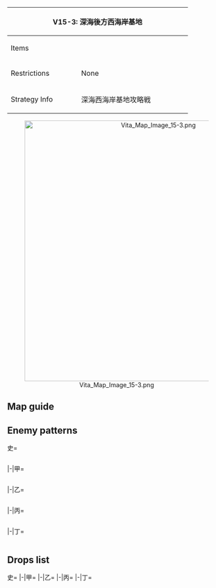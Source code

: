 {| class="article-table" style="width:100%;"
|-
! colspan="2" style="text-align:center;width:70%;" | V15-3: 深海後方西海岸基地
| rowspan="3" style="text-align:center;width:30%;" | [[File:Vita Map Banner 15-3.png|400px]]
|-
! Items
| {{Fuel}}
|-
! Restrictions
| None
|-
! Strategy Info
|深海西海岸基地攻略戦
|深海後方海域における艦隊決戦勝利における戦果を拡張する！<br>同方面の深海棲艦群を撃滅し、西海岸基地を開放せよ！
|}
<center>[[File:Vita Map Image 15-3.png|600px]]</center>
==Map guide==
{{Map/Branching
|id = V15-3
|0 -> C/empty = *'''Fast fleet''' and DD ≧ 2
|0 -> B = *Do not meet the requirements for C and meet any of the following ones:
**{{ShipLink|Akitsushima}} in the fleet and DD ≧ 2
**'''Fast fleet''' and CV(B) + FBB ≦ 4
|0 -> A = *Do not meet the requirements for C nor B
|C/empty -> F, D = *Choice node
|E/empty -> G, H = *Choice node
|I -> J, M = *Failing the LoS check '''FORCES''' J
*Passing the LoS check triggers random routing:
**40% chance for J
**60% chance for M
|K -> L/resource = *Fail the LoS check
|K -> M = *Pass the LoS check
}}

==Enemy patterns==
<tabber>史=
<div class="scrollable" style="width:800px;max-height:400px;overflow:auto;">
{{Map/Nodes|name=西海岸潜水艦哨戒線A
|A
|Normal/BaseXP
|{{Formation|Echelon}}
|220
|572
|571
|533
|533
|-
|A
|Normal/BaseXP
|{{Formation|Echelon}}
|210
|572
|571
|533
|532
|-
|A
|Normal/BaseXP
|{{Formation|Echelon}}
|200
|572
|533
|533
|532
|-
|A
|Normal/BaseXP
|{{Formation|Echelon}}
|190
|572
|533
|532
|532
|-
}}
{{Map/Nodes|name=西海岸潜水艦哨戒線B
|B
|Normal/BaseXP
|{{Formation|Echelon}}
|200
|572
|533
|533
|533
|-
|B
|Normal/BaseXP
|{{Formation|Echelon}}
|190
|572
|533
|532
|532
|-
|B
|Normal/BaseXP
|{{Formation|Echelon}}
|170
|572
|533
|531
|531
|-
}}
{{Map/Nodes|name=緊急展開護衛空母群
|D
|Aerial/BaseXP
|{{Formation|Diamond}}
|210
|560
|560
|560
|592
|576
|576
|-
|D
|Aerial/BaseXP
|{{Formation|Diamond}}
|200
|560
|560
|523
|592
|576
|576
|-
|D
|Aerial/BaseXP
|{{Formation|Diamond}}
|180
|560
|560
|523
|591
|576
|576
|-
}}
{{Map/Nodes|name=緊急編成巡洋艦戦隊
|F
|Normal/BaseXP
|{{Formation|Line Ahead}}
|220
|566
|555
|554
|592
|577
|577
|-
|F
|Normal/BaseXP
|{{Formation|Line Ahead}}
|200
|566
|555
|554
|592
|576
|576
|-
|F
|Normal/BaseXP
|{{Formation|Line Ahead}}
|180
|566
|555
|554
|591
|576
|576
|-
}}
{{Map/Nodes|name=臨時編成任務群 第I波
|G
|Aerial/BaseXP
|{{Formation|Diamond}}
|320
|618
|579
|579
|592
|577
|577
|-
|G
|Aerial/BaseXP
|{{Formation|Diamond}}
|280
|618
|579
|560
|592
|576
|576
|-
|G
|Aerial/BaseXP
|{{Formation|Diamond}}
|250
|617
|560
|560
|592
|576
|576
|-
|G
|Aerial/BaseXP
|{{Formation|Diamond}}
|230
|617
|560
|560
|591
|576
|576
|-
}}
{{Map/Nodes|name=緊急展開重水雷戦隊
|H
|Normal/BaseXP
|{{Formation|Line Ahead}}
|290
|602
|559
|559
|555
|597
|597
|-
|H
|Normal/BaseXP
|{{Formation|Double Line}}
|240
|601
|559
|559
|555
|577
|577
|-
|H
|Normal/BaseXP
|{{Formation|Line Ahead}}
|220
|601
|559
|559
|555
|576
|576
|-
}}
{{Map/Nodes|name=臨時編成任務群 第II波
|I
|Normal/BaseXP
|{{Formation|Diamond}}
|350
|618
|579
|579
|592
|577
|577
|-
|I
|Normal/BaseXP
|{{Formation|Diamond}}
|300
|618
|579
|560
|592
|576
|576
|-
|I
|Normal/BaseXP
|{{Formation|Diamond}}
|270
|617
|560
|560
|592
|576
|576
|-
|I
|Normal/BaseXP
|{{Formation|Diamond}}
|250
|617
|560
|560
|591
|576
|576
|-
}}
{{Map/Nodes|name=深海後方西海岸基地
|J
|Normal/BaseXP
|{{Formation|Diamond}}
|400
|605
|558
|558
|558
|578
|578
|-
|J
|Normal/BaseXP
|{{Formation|Diamond}}
|380
|605
|558
|558
|558
|577
|577
|-
|J
|Normal/BaseXP
|{{Formation|Diamond}}
|360
|605
|558
|558
|558
|576
|576
|-
}}
{{Map/Nodes|name=緊急展開水上打撃部隊
|K
|Normal/BaseXP
|{{Formation|Line Ahead}}
|350
|557
|529
|529
|560
|577
|577
|-
|K
|Normal/BaseXP
|{{Formation|Line Ahead}}
|330
|557
|529
|529
|560
|576
|576
|-
|K
|Normal/BaseXP
|{{Formation|Line Ahead}}
|310
|557
|529
|529
|523
|576
|576
|-
}}
{{Map/Nodes|name=西海岸深海後方拠点
|M
|Boss/BaseXP
|{{Formation|Diamond}}
|500
|613
|549
|550
|551
|556
|558
|-
|M
|Boss/BaseXP
|{{Formation|Diamond}}
|480
|613
|549
|550
|551
|556
|558
|-
|M
|Boss/BaseXP
|{{Formation|Diamond}}
|460
|613
|549
|550
|576
|576
|558
|-
}}
</div> <!-- overflow -->
|-|甲=
<div class="scrollable" style="width:800px;max-height:400px;overflow:auto;">
{{Map/Nodes|name=西海岸潜水艦哨戒線A
|A
|Normal/BaseXP
|{{Formation|Echelon}}
|200
|572
|533
|533
|532
|-
|A
|Normal/BaseXP
|{{Formation|Echelon}}
|190
|572
|533
|532
|532
|-
|A
|Normal/BaseXP
|{{Formation|Echelon}}
|170
|572
|533
|532
|530
|-
|A
|Normal/BaseXP
|{{Formation|Echelon}}
|160
|572
|533
|530
|530
|-
}}
{{Map/Nodes|name=西海岸潜水艦哨戒線B
|B
|Normal/BaseXP
|{{Formation|Echelon}}
|170
|572
|533
|531
|531
|-
|B
|Normal/BaseXP
|{{Formation|Echelon}}
|160
|572
|533
|530
|530
|-
|B
|Normal/BaseXP
|{{Formation|Echelon}}
|150
|572
|532
|530
|530
|-
|B
|Normal/BaseXP
|{{Formation|Echelon}}
|140
|572
|530
|530
|530
|-
}}
{{Map/Nodes|name=緊急展開護衛空母群
|D
|Aerial/BaseXP
|{{Formation|Diamond}}
|200
|560
|560
|523
|592
|576
|576
|-
|D
|Aerial/BaseXP
|{{Formation|Diamond}}
|180
|560
|560
|523
|591
|576
|576
|-
|D
|Aerial/BaseXP
|{{Formation|Diamond}}
|160
|560
|523
|523
|591
|576
|576
|-
}}
{{Map/Nodes|name=緊急編成巡洋艦戦隊
|F
|Normal/BaseXP
|{{Formation|Line Ahead}}
|180
|566
|555
|554
|591
|576
|576
|-
|F
|Normal/BaseXP
|{{Formation|Line Ahead}}
|160
|527
|555
|554
|591
|576
|576
|-
|F
|Normal/BaseXP
|{{Formation|Double Line}}
|160
|527
|555
|554
|591
|576
|576
|-
|F
|Normal/BaseXP
|{{Formation|Line Ahead}}
|140
|527
|555
|518
|591
|576
|576
|-
}}
{{Map/Nodes|name=臨時編成任務群 第I波
|G
|Aerial/BaseXP
|{{Formation|Diamond}}
|280
|618
|579
|560
|592
|576
|576
|-
|G
|Aerial/BaseXP
|{{Formation|Diamond}}
|250
|617
|560
|560
|592
|576
|576
|-
|G
|Aerial/BaseXP
|{{Formation|Diamond}}
|230
|617
|560
|560
|591
|576
|576
|-
|G
|Aerial/BaseXP
|{{Formation|Diamond}}
|220
|616
|560
|560
|591
|576
|576
|-
}}
{{Map/Nodes|name=緊急展開重水雷戦隊
|H
|Normal/BaseXP
|{{Formation|Double Line}}
|240
|601
|559
|559
|555
|577
|577
|-
|H
|Normal/BaseXP
|{{Formation|Line Ahead}}
|220
|601
|559
|559
|555
|576
|576
|-
|H
|Normal/BaseXP
|{{Formation|Double Line}}
|190
|555
|554
|559
|559
|576
|576
|-
|H
|Normal/BaseXP
|{{Formation|Line Ahead}}
|160
|555
|554
|521
|521
|576
|576
|-
}}
{{Map/Nodes|name=臨時編成任務群 第II波
|I
|Normal/BaseXP
|{{Formation|Diamond}}
|300
|618
|579
|560
|592
|576
|576
|-
|I
|Normal/BaseXP
|{{Formation|Diamond}}
|270
|617
|560
|560
|592
|576
|576
|-
|I
|Normal/BaseXP
|{{Formation|Diamond}}
|250
|617
|560
|560
|591
|576
|576
|-
|I
|Normal/BaseXP
|{{Formation|Diamond}}
|240
|616
|560
|560
|591
|576
|576
|-
}}
{{Map/Nodes|name=深海後方西海岸基地
|J
|Normal/BaseXP
|{{Formation|Diamond}}
|380
|605
|558
|558
|558
|577
|577
|-
|J
|Normal/BaseXP
|{{Formation|Diamond}}
|360
|605
|558
|558
|558
|576
|576
|-
|J
|Normal/BaseXP
|{{Formation|Diamond}}
|340
|605
|558
|558
|558
|502
|502
|-
|J
|Normal/BaseXP
|{{Formation|Diamond}}
|320
|605
|526
|526
|526
|502
|502
|-
}}
{{Map/Nodes|name=緊急展開水上打撃部隊
|K
|Normal/BaseXP
|{{Formation|Line Ahead}}
|330
|557
|529
|529
|560
|576
|576
|-
|K
|Normal/BaseXP
|{{Formation|Line Ahead}}
|310
|557
|529
|529
|523
|576
|576
|-
|K
|Normal/BaseXP
|{{Formation|Line Ahead}}
|260
|529
|529
|529
|523
|576
|576
|-
|K
|Normal/BaseXP
|{{Formation|Line Ahead}}
|240
|529
|529
|524
|523
|576
|576
|-
}}
{{Map/Nodes|name=西海岸深海後方拠点
|M
|Boss/BaseXP
|{{Formation|Diamond}}
|480
|613
|549
|550
|551
|556
|558
|-
|M
|Boss/BaseXP
|{{Formation|Diamond}}
|460
|613
|549
|550
|576
|576
|558
|-
|M
|Boss/BaseXP
|{{Formation|Diamond}}
|440
|613
|549
|550
|576
|576
|526
|-
|M
|Boss/BaseXP
|{{Formation|Diamond}}
|420
|613
|549
|550
|502
|502
|526
|-
}}
</div> <!-- overflow -->
|-|乙=
<div class="scrollable" style="width:800px;max-height:400px;overflow:auto;">
{{Map/Nodes|name=西海岸潜水艦哨戒線A
|A
|Normal/BaseXP
|{{Formation|Echelon}}
|170
|572
|533
|532
|530
|-
|A
|Normal/BaseXP
|{{Formation|Echelon}}
|160
|572
|533
|530
|530
|-
|A
|Normal/BaseXP
|{{Formation|Echelon}}
|150
|572
|533
|530
|-
|A
|Normal/BaseXP
|{{Formation|Echelon}}
|140
|572
|531
|530
|-
}}
{{Map/Nodes|name=西海岸潜水艦哨戒線B
|B
|Normal/BaseXP
|{{Formation|Echelon}}
|150
|572
|532
|530
|530
|-
|B
|Normal/BaseXP
|{{Formation|Echelon}}
|140
|572
|530
|530
|530
|-
|B
|Normal/BaseXP
|{{Formation|Echelon}}
|130
|572
|530
|530
|-
|B
|Normal/BaseXP
|{{Formation|Echelon}}
|120
|571
|530
|530
|-
|B
|Normal/BaseXP
|{{Formation|Echelon}}
|100
|570
|530
|530
|-
}}
{{Map/Nodes|name=緊急展開護衛空母群
|D
|Aerial/BaseXP
|{{Formation|Diamond}}
|160
|560
|523
|523
|591
|576
|576
|-
|D
|Aerial/BaseXP
|{{Formation|Diamond}}
|140
|560
|523
|523
|591
|502
|502
|-
|D
|Aerial/BaseXP
|{{Formation|Diamond}}
|130
|560
|523
|523
|518
|502
|502
|-
|D
|Aerial/BaseXP
|{{Formation|Diamond}}
|120
|523
|523
|523
|518
|502
|502
|-
}}
{{Map/Nodes|name=緊急編成巡洋艦戦隊
|F
|Normal/BaseXP
|{{Formation|Double Line}}
|160
|527
|555
|554
|591
|576
|576
|-
|F
|Normal/BaseXP
|{{Formation|Line Ahead}}
|140
|527
|555
|518
|591
|576
|576
|-
|F
|Normal/BaseXP
|{{Formation|Double Line}}
|140
|527
|555
|518
|591
|576
|576
|-
|F
|Normal/BaseXP
|{{Formation|Double Line}}
|90
|527
|519
|518
|576
|502
|502
|-
}}
{{Map/Nodes|name=臨時編成任務群 第I波
|G
|Aerial/BaseXP
|{{Formation|Diamond}}
|220
|616
|560
|560
|591
|576
|576
|-
|G
|Aerial/BaseXP
|{{Formation|Diamond}}
|200
|616
|523
|523
|591
|576
|576
|-
|G
|Aerial/BaseXP
|{{Formation|Diamond}}
|180
|528
|523
|523
|591
|576
|576
|-
|G
|Aerial/BaseXP
|{{Formation|Diamond}}
|160
|523
|523
|523
|591
|502
|502
|-
}}
{{Map/Nodes|name=緊急展開重水雷戦隊
|H
|Normal/BaseXP
|{{Formation|Line Ahead}}
|160
|555
|554
|521
|521
|576
|576
|-
|H
|Normal/BaseXP
|{{Formation|Double Line}}
|140
|555
|518
|521
|521
|576
|576
|-
|H
|Normal/BaseXP
|{{Formation|Line Ahead}}
|120
|519
|518
|521
|521
|576
|576
|-
|H
|Normal/BaseXP
|{{Formation|Double Line}}
|100
|519
|521
|521
|576
|502
|502
|-
}}
{{Map/Nodes|name=臨時編成任務群 第II波
|I
|Normal/BaseXP
|{{Formation|Diamond}}
|240
|616
|560
|560
|591
|576
|576
|-
|I
|Normal/BaseXP
|{{Formation|Diamond}}
|220
|616
|523
|523
|591
|576
|576
|-
|I
|Normal/BaseXP
|{{Formation|Diamond}}
|200
|528
|523
|523
|591
|576
|576
|-
|I
|Normal/BaseXP
|{{Formation|Diamond}}
|170
|523
|523
|523
|591
|502
|502
|-
}}
{{Map/Nodes|name=深海後方西海岸基地
|J
|Normal/BaseXP
|{{Formation|Diamond}}
|340
|605
|558
|558
|558
|502
|502
|-
|J
|Normal/BaseXP
|{{Formation|Diamond}}
|320
|605
|526
|526
|526
|502
|502
|-
|J
|Normal/BaseXP
|{{Formation|Diamond}}
|300
|605
|513
|513
|513
|-
|J
|Normal/BaseXP
|{{Formation|Diamond}}
|270
|573
|513
|513
|513
|-
}}
{{Map/Nodes|name=緊急展開水上打撃部隊
|K
|Normal/BaseXP
|{{Formation|Line Ahead}}
|240
|529
|529
|524
|523
|576
|576
|-
|K
|Normal/BaseXP
|{{Formation|Line Ahead}}
|220
|529
|524
|524
|523
|576
|576
|-
|K
|Normal/BaseXP
|{{Formation|Line Ahead}}
|200
|529
|524
|524
|510
|576
|576
|-
|K
|Normal/BaseXP
|{{Formation|Line Ahead}}
|160
|524
|524
|524
|510
|576
|576
|-
}}
{{Map/Nodes|name=西海岸深海後方拠点
|M
|Boss/BaseXP
|{{Formation|Diamond}}
|440
|613
|549
|550
|576
|576
|526
|-
|M
|Boss/BaseXP
|{{Formation|Diamond}}
|420
|613
|549
|550
|502
|502
|526
|-
|M
|Boss/BaseXP
|{{Formation|Diamond}}
|400
|613
|550
|502
|502
|526
|-
|M
|Boss/BaseXP
|{{Formation|Diamond}}
|360
|613
|502
|502
|526
|-
}}
</div> <!-- overflow -->
|-|丙=
<div class="scrollable" style="width:800px;max-height:400px;overflow:auto;">
{{Map/Nodes|name=西海岸潜水艦哨戒線A
|A
|Normal/BaseXP
|{{Formation|Echelon}}
|150
|572
|533
|530
|-
|A
|Normal/BaseXP
|{{Formation|Echelon}}
|140
|572
|531
|530
|-
|A
|Normal/BaseXP
|{{Formation|Echelon}}
|120
|571
|531
|530
|-
}}
{{Map/Nodes|name=西海岸潜水艦哨戒線B
|B
|Normal/BaseXP
|{{Formation|Echelon}}
|130
|572
|530
|530
|-
|B
|Normal/BaseXP
|{{Formation|Echelon}}
|120
|571
|530
|530
|-
|B
|Normal/BaseXP
|{{Formation|Echelon}}
|100
|570
|530
|530
|-
}}
{{Map/Nodes|name=緊急展開護衛空母群
|D
|Aerial/BaseXP
|{{Formation|Diamond}}
|140
|560
|523
|523
|591
|502
|502
|-
|D
|Aerial/BaseXP
|{{Formation|Diamond}}
|130
|560
|523
|523
|518
|502
|502
|-
|D
|Aerial/BaseXP
|{{Formation|Diamond}}
|120
|523
|523
|523
|518
|502
|502
|-
|D
|Aerial/BaseXP
|{{Formation|Diamond}}
|110
|523
|523
|510
|518
|502
|502
|-
}}
{{Map/Nodes|name=緊急編成巡洋艦戦隊
|F
|Normal/BaseXP
|{{Formation|Double Line}}
|140
|527
|555
|518
|591
|576
|576
|-
|F
|Normal/BaseXP
|{{Formation|Double Line}}
|90
|527
|519
|518
|576
|502
|502
|-
|F
|Normal/BaseXP
|{{Formation|Double Line}}
|70
|522
|518
|576
|502
|502
|-
}}
{{Map/Nodes|name=臨時編成任務群 第I波
|G
|Aerial/BaseXP
|{{Formation|Diamond}}
|180
|528
|523
|523
|591
|576
|576
|-
|G
|Aerial/BaseXP
|{{Formation|Diamond}}
|160
|523
|523
|523
|591
|502
|502
|-
|G
|Aerial/BaseXP
|{{Formation|Diamond}}
|140
|523
|523
|591
|502
|502
|-
}}
{{Map/Nodes|name=緊急展開重水雷戦隊
|H
|Normal/BaseXP
|{{Formation|Line Ahead}}
|120
|519
|518
|521
|521
|576
|576
|-
|H
|Normal/BaseXP
|{{Formation|Double Line}}
|100
|519
|521
|521
|576
|502
|502
|-
|H
|Normal/BaseXP
|{{Formation|Double Line}}
|80
|518
|521
|521
|502
|502
|-
}}
{{Map/Nodes|name=臨時編成任務群 第II波
|I
|Normal/BaseXP
|{{Formation|Diamond}}
|200
|528
|523
|523
|591
|576
|576
|-
|I
|Normal/BaseXP
|{{Formation|Diamond}}
|170
|523
|523
|523
|591
|502
|502
|-
|I
|Normal/BaseXP
|{{Formation|Diamond}}
|150
|523
|523
|591
|502
|502
|-
}}
{{Map/Nodes|name=深海後方西海岸基地
|J
|Normal/BaseXP
|{{Formation|Diamond}}
|300
|605
|513
|513
|513
|-
|J
|Normal/BaseXP
|{{Formation|Diamond}}
|270
|573
|513
|513
|513
|-
|J
|Normal/BaseXP
|{{Formation|Diamond}}
|250
|573
|513
|513
|-
|J
|Normal/BaseXP
|{{Formation|Diamond}}
|200
|558
|513
|513
|-
}}
{{Map/Nodes|name=緊急展開水上打撃部隊
|K
|Normal/BaseXP
|{{Formation|Line Ahead}}
|220
|529
|524
|524
|523
|576
|576
|-
|K
|Normal/BaseXP
|{{Formation|Line Ahead}}
|200
|529
|524
|524
|510
|576
|576
|-
|K
|Normal/BaseXP
|{{Formation|Line Ahead}}
|160
|524
|524
|524
|510
|576
|576
|-
|K
|Normal/BaseXP
|{{Formation|Line Ahead}}
|140
|524
|524
|524
|505
|502
|502
|-
}}
{{Map/Nodes|name=西海岸深海後方拠点
|M
|Boss/BaseXP
|{{Formation|Diamond}}
|400
|613
|550
|502
|502
|526
|-
|M
|Boss/BaseXP
|{{Formation|Diamond}}
|360
|613
|502
|502
|526
|-
|M
|Boss/BaseXP
|{{Formation|Diamond}}
|330
|613
|502
|502
|-
}}
</div> <!-- overflow -->
|-|丁=
<div class="scrollable" style="width:800px;max-height:400px;overflow:auto;">
{{Map/Nodes|name=西海岸潜水艦哨戒線A
|A
|Normal/BaseXP
|{{Formation|Echelon}}
|140
|572
|531
|530
|-
|A
|Normal/BaseXP
|{{Formation|Echelon}}
|120
|571
|531
|530
|-
}}
{{Map/Nodes|name=西海岸潜水艦哨戒線B
|B
|Normal/BaseXP
|{{Formation|Echelon}}
|120
|571
|530
|530
|-
|B
|Normal/BaseXP
|{{Formation|Echelon}}
|100
|570
|530
|530
|-
}}
{{Map/Nodes|name=緊急展開護衛空母群
|D
|Aerial/BaseXP
|{{Formation|Diamond}}
|120
|523
|523
|523
|518
|502
|502
|-
|D
|Aerial/BaseXP
|{{Formation|Diamond}}
|110
|523
|523
|510
|518
|502
|502
|-
|D
|Aerial/BaseXP
|{{Formation|Diamond}}
|100
|523
|510
|510
|518
|502
|502
|-
}}
{{Map/Nodes|name=緊急編成巡洋艦戦隊
|F
|Normal/BaseXP
|{{Formation|Double Line}}
|90
|527
|519
|518
|576
|502
|502
|-
|F
|Normal/BaseXP
|{{Formation|Double Line}}
|70
|522
|518
|576
|502
|502
|-
}}
{{Map/Nodes|name=臨時編成任務群 第I波
|G
|Aerial/BaseXP
|{{Formation|Diamond}}
|160
|523
|523
|523
|591
|502
|502
|-
|G
|Aerial/BaseXP
|{{Formation|Diamond}}
|140
|523
|523
|591
|502
|502
|-
}}
{{Map/Nodes|name=緊急展開重水雷戦隊
|H
|Normal/BaseXP
|{{Formation|Double Line}}
|100
|519
|521
|521
|576
|502
|502
|-
|H
|Normal/BaseXP
|{{Formation|Double Line}}
|80
|518
|521
|521
|502
|502
|-
}}
{{Map/Nodes|name=臨時編成任務群 第II波
|I
|Normal/BaseXP
|{{Formation|Diamond}}
|170
|523
|523
|523
|591
|502
|502
|-
|I
|Normal/BaseXP
|{{Formation|Diamond}}
|150
|523
|523
|591
|502
|502
|-
}}
{{Map/Nodes|name=深海後方西海岸基地
|J
|Normal/BaseXP
|{{Formation|Diamond}}
|300
|605
|513
|513
|513
|-
|J
|Normal/BaseXP
|{{Formation|Diamond}}
|270
|573
|513
|513
|513
|-
|J
|Normal/BaseXP
|{{Formation|Diamond}}
|250
|573
|513
|513
|-
|J
|Normal/BaseXP
|{{Formation|Diamond}}
|200
|558
|513
|513
|-
}}
{{Map/Nodes|name=緊急展開水上打撃部隊
|K
|Normal/BaseXP
|{{Formation|Line Ahead}}
|160
|524
|524
|524
|510
|576
|576
|-
|K
|Normal/BaseXP
|{{Formation|Line Ahead}}
|140
|524
|524
|524
|505
|502
|502
|-
}}
{{Map/Nodes|name=西海岸深海後方拠点
|M
|Boss/BaseXP
|{{Formation|Diamond}}
|360
|613
|502
|502
|526
|-
|M
|Boss/BaseXP
|{{Formation|Diamond}}
|330
|613
|502
|502
|-
|M
|Boss/BaseXP
|{{Formation|Diamond}}
|300
|613
|-
}}
</div> <!-- overflow -->
</tabber>

==Drops list==
<tabber>史=
{{Map/Drops
|regular = true
|no_legend = true
|filter_button = true
|nodes =  D, F, G, H, I, J, K, M
|boss = M
|{{ShipFrom|176}} : I, J, K,
|{{ShipFrom|460}} : I, J, K, M
|{{ShipFrom|453}} : I, J, K, M
|{{ShipFrom|161}} : I, J, K, M
|{{ShipFrom|163}} : I, J, K, M
|{{ShipFrom|182}} : I, J, K, M
|{{ShipFrom|458}} : I, J, K, M
|{{ShipFrom|459}} : I, J, K, M
|{{ShipFrom|154}} : I, J, K, M
|{{ShipFrom|183}} : I, J, K, M
|{{ShipFrom|81}} : H, I, J, K, M
|{{ShipFrom|132}} : H, I, J, K, M
|{{ShipFrom|133}} : H, I, J, K, M
|{{ShipFrom|134}} : H, I, J, K, M
|{{ShipFrom|135}} : G, H, I, J, K, M
|{{ShipFrom|77}} : G, H, I, J, K, M
|{{ShipFrom|87}} : G, H, I, J, K, M
|{{ShipFrom|124}} : G, H, I, J, K,
|{{ShipFrom|125}} : G, H, I, J, K,
|{{ShipFrom|99}} : D, G, H, I, J, K, M
|{{ShipFrom|100}} : D, F, G, H, I, J, K, M
|{{ShipFrom|101}} : D, F, G, H, I, J, K, M
|{{ShipFrom|21}} : D, F, G, H, I, J, K, M
|{{ShipFrom|22}} : D, F, G, H, I, J, K, M
|{{ShipFrom|23}} : D, F, G, H, I, J, K, M
|{{ShipFrom|53}} : D, F, G, H, I, J, K, M
|{{ShipFrom|54}} : D, F, G, H, I, J, K, M
|{{ShipFrom|55}} : D, F, G, H, I, J, K, M
|{{ShipFrom|56}} : D, F, G, H, I, J, K, M
|{{ShipFrom|42}} : D, F, G, H, I, J, K,
|{{ShipFrom|43}} : D, F, G, H, I, J, K,
|{{ShipFrom|44}} : D, F, G, H, I, J, K,
|{{ShipFrom|45}} : D, F, G, H, I, J, K,
|{{ShipFrom|46}} : D, F, G, H, I, J, K,
|{{ShipFrom|47}} : D, F, G, H, I, J, K,
|{{ShipFrom|432}} : M
|{{ShipFrom|425}} : M
|{{ShipFrom|424}} : M
|{{ShipFrom|409}} : M
|{{ShipFrom|410}} : M
|{{ShipFrom|26}} : M
|{{ShipFrom|27}} : M
|{{ShipFrom|9}} : M
|{{ShipFrom|10}} : M
|{{ShipFrom|32}} : M
|{{ShipFrom|11}} : M
|{{ShipFrom|12}} : M
|{{ShipFrom|33}} : M
|{{ShipFrom|38}} : M
|{{ShipFrom|39}} : M
|{{ShipFrom|40}} : M
|{{ShipFrom|41}} : M
|{{ShipFrom|51}} : M
|{{ShipFrom|52}} : M
}}
|-|甲=
{{Map/Drops
|regular = true
|no_legend = true
|filter_button = true
|nodes =  D, F, G, H, I, J, K, M
|boss = M
|{{ShipFrom|176}} : I, J, K,
|{{ShipFrom|460}} : I, J, K, M
|{{ShipFrom|453}} : I, J, K, M
|{{ShipFrom|161}} : I, J, K, M
|{{ShipFrom|163}} : I, J, K, M
|{{ShipFrom|182}} : I, J, K, M
|{{ShipFrom|458}} : I, J, K, M
|{{ShipFrom|459}} : I, J, K, M
|{{ShipFrom|154}} : I, J, K, M
|{{ShipFrom|183}} : H, I, J, K, M
|{{ShipFrom|81}} : H, I, J, K, M
|{{ShipFrom|132}} : H, I, J, K, M
|{{ShipFrom|133}} : H, I, J, K, M
|{{ShipFrom|134}} : H, I, J, K, M
|{{ShipFrom|135}} : F, G, H, I, J, K, M
|{{ShipFrom|77}} : F, G, H, I, J, K, M
|{{ShipFrom|87}} : F, G, H, I, J, K, M
|{{ShipFrom|124}} : F, G, H, I, J, K,
|{{ShipFrom|125}} : F, G, H, I, J, K,
|{{ShipFrom|99}} : D, F, G, H, I, J, K, M
|{{ShipFrom|100}} : D, F, G, H, I, J, K, M
|{{ShipFrom|101}} : D, F, G, H, I, J, K, M
|{{ShipFrom|21}} : D, F, G, H, I, J, K, M
|{{ShipFrom|22}} : D, F, G, H, I, J, K, M
|{{ShipFrom|23}} : D, F, G, H, I, J, K, M
|{{ShipFrom|53}} : D, F, G, H, I, J, K, M
|{{ShipFrom|54}} : D, F, G, H, I, J, K, M
|{{ShipFrom|55}} : D, F, G, H, I, J, K, M
|{{ShipFrom|56}} : D, F, G, H, I, J, K, M
|{{ShipFrom|42}} : D, F, G, H, I, J, K,
|{{ShipFrom|43}} : D, F, G, H, I, J, K,
|{{ShipFrom|44}} : D, F, G, H, I, J, K,
|{{ShipFrom|45}} : D, F, G, H, I, J, K,
|{{ShipFrom|46}} : D, F, G, H, I, J, K,
|{{ShipFrom|47}} : D, F, G, H, I, J, K,
|{{ShipFrom|432}} : M
|{{ShipFrom|425}} : M
|{{ShipFrom|424}} : M
|{{ShipFrom|409}} : M
|{{ShipFrom|410}} : M
|{{ShipFrom|26}} : M
|{{ShipFrom|27}} : M
|{{ShipFrom|9}} : M
|{{ShipFrom|10}} : M
|{{ShipFrom|32}} : M
|{{ShipFrom|11}} : M
|{{ShipFrom|12}} : M
|{{ShipFrom|33}} : M
|{{ShipFrom|38}} : M
|{{ShipFrom|39}} : M
|{{ShipFrom|40}} : M
|{{ShipFrom|41}} : M
|{{ShipFrom|51}} : M
|{{ShipFrom|52}} : M
}}
|-|乙=
{{Map/Drops
|regular = true
|no_legend = true
|filter_button = true
|nodes =  D, F, G, H, I, J, K, M
|boss = M
|{{ShipFrom|176}} : J,
|{{ShipFrom|460}} : I, J, M
|{{ShipFrom|453}} : I, J, K, M
|{{ShipFrom|161}} : I, J, K, M
|{{ShipFrom|163}} : I, J, K, M
|{{ShipFrom|182}} : I, J, K, M
|{{ShipFrom|458}} : I, J, K, M
|{{ShipFrom|459}} : I, J, K, M
|{{ShipFrom|154}} : H, I, J, K, M
|{{ShipFrom|183}} : H, I, J, K, M
|{{ShipFrom|81}} : H, I, J, K, M
|{{ShipFrom|132}} : H, I, J, K, M
|{{ShipFrom|133}} : F, H, I, J, K, M
|{{ShipFrom|134}} : F, G, H, I, J, K, M
|{{ShipFrom|135}} : F, G, H, I, J, K, M
|{{ShipFrom|77}} : F, G, H, I, J, K, M
|{{ShipFrom|87}} : F, G, H, I, J, K, M
|{{ShipFrom|124}} : D, F, G, H, I, J, K,
|{{ShipFrom|125}} : D, F, G, H, I, J, K,
|{{ShipFrom|99}} : D, F, G, H, I, J, K, M
|{{ShipFrom|100}} : D, F, G, H, I, J, K, M
|{{ShipFrom|101}} : D, F, G, H, I, J, K, M
|{{ShipFrom|21}} : D, F, G, H, I, J, K, M
|{{ShipFrom|22}} : D, F, G, H, I, J, K, M
|{{ShipFrom|23}} : D, F, G, H, I, J, K, M
|{{ShipFrom|53}} : D, F, G, H, I, J, K, M
|{{ShipFrom|54}} : D, F, G, H, I, J, K, M
|{{ShipFrom|55}} : D, F, G, H, I, J, K, M
|{{ShipFrom|56}} : D, F, G, H, I, J, K, M
|{{ShipFrom|42}} : D, F, G, H, I, J, K,
|{{ShipFrom|43}} : D, F, G, H, I, J, K,
|{{ShipFrom|44}} : D, F, G, H, I, J, K,
|{{ShipFrom|45}} : D, F, G, H, I, J, K,
|{{ShipFrom|46}} : D, F, G, H, I, J, K,
|{{ShipFrom|47}} : D, F, G, H, I, J, K,
|{{ShipFrom|425}} : M
|{{ShipFrom|424}} : M
|{{ShipFrom|409}} : M
|{{ShipFrom|410}} : M
|{{ShipFrom|26}} : M
|{{ShipFrom|27}} : M
|{{ShipFrom|9}} : M
|{{ShipFrom|10}} : M
|{{ShipFrom|32}} : M
|{{ShipFrom|11}} : M
|{{ShipFrom|12}} : M
|{{ShipFrom|33}} : M
|{{ShipFrom|38}} : M
|{{ShipFrom|39}} : M
|{{ShipFrom|40}} : M
|{{ShipFrom|41}} : M
|{{ShipFrom|51}} : M
|{{ShipFrom|52}} : M
}}
|-|丙=
{{Map/Drops
|regular = true
|no_legend = true
|filter_button = true
|nodes =  D, F, G, H, I, J, K, M
|boss = M
|{{ShipFrom|460}} : J, M
|{{ShipFrom|453}} : I, J, M
|{{ShipFrom|161}} : I, J, K, M
|{{ShipFrom|163}} : I, J, K, M
|{{ShipFrom|182}} : I, J, K, M
|{{ShipFrom|458}} : I, J, K, M
|{{ShipFrom|459}} : I, J, K, M
|{{ShipFrom|154}} : H, I, J, K, M
|{{ShipFrom|183}} : H, I, J, K, M
|{{ShipFrom|81}} : H, I, J, K, M
|{{ShipFrom|132}} : H, I, J, K, M
|{{ShipFrom|133}} : F, H, I, J, K, M
|{{ShipFrom|134}} : F, G, H, I, J, K, M
|{{ShipFrom|135}} : F, G, H, I, J, K, M
|{{ShipFrom|77}} : F, G, H, I, J, K, M
|{{ShipFrom|87}} : D, F, G, H, I, J, K, M
|{{ShipFrom|124}} : D, F, G, H, I, J, K,
|{{ShipFrom|125}} : D, F, G, H, I, J, K,
|{{ShipFrom|99}} : D, F, G, H, I, J, K, M
|{{ShipFrom|100}} : D, F, G, H, I, J, K, M
|{{ShipFrom|101}} : D, F, G, H, I, J, K, M
|{{ShipFrom|21}} : D, F, G, H, I, J, K, M
|{{ShipFrom|22}} : D, F, G, H, I, J, K, M
|{{ShipFrom|23}} : D, F, G, H, I, J, K, M
|{{ShipFrom|53}} : D, F, G, H, I, J, K, M
|{{ShipFrom|54}} : D, F, G, H, I, J, K, M
|{{ShipFrom|55}} : D, F, G, H, I, J, K, M
|{{ShipFrom|56}} : D, F, G, H, I, J, K, M
|{{ShipFrom|42}} : D, F, G, H, I, J, K,
|{{ShipFrom|43}} : D, F, G, H, I, J, K,
|{{ShipFrom|44}} : D, F, G, H, I, J, K,
|{{ShipFrom|45}} : D, F, G, H, I, J, K,
|{{ShipFrom|46}} : D, F, G, H, I, J, K,
|{{ShipFrom|47}} : D, F, G, H, I, J, K,
|{{ShipFrom|424}} : M
|{{ShipFrom|409}} : M
|{{ShipFrom|410}} : M
|{{ShipFrom|26}} : M
|{{ShipFrom|27}} : M
|{{ShipFrom|9}} : M
|{{ShipFrom|10}} : M
|{{ShipFrom|32}} : M
|{{ShipFrom|11}} : M
|{{ShipFrom|12}} : M
|{{ShipFrom|33}} : M
|{{ShipFrom|38}} : M
|{{ShipFrom|39}} : M
|{{ShipFrom|40}} : M
|{{ShipFrom|41}} : M
|{{ShipFrom|51}} : M
|{{ShipFrom|52}} : M
}}
|-|丁=
{{Map/Drops
|regular = true
|no_legend = true
|filter_button = true
|nodes =  D, F, G, H, I, J, K, M
|boss = M
|{{ShipFrom|460}} : J, M
|{{ShipFrom|453}} : J, M
|{{ShipFrom|161}} : I, J, M
|{{ShipFrom|163}} : I, J, K, M
|{{ShipFrom|182}} : I, J, K, M
|{{ShipFrom|458}} : I, J, K, M
|{{ShipFrom|459}} : I, J, K, M
|{{ShipFrom|154}} : H, I, J, K, M
|{{ShipFrom|183}} : H, I, J, K, M
|{{ShipFrom|81}} : H, I, J, K, M
|{{ShipFrom|132}} : H, I, J, K, M
|{{ShipFrom|133}} : F, H, I, J, K, M
|{{ShipFrom|134}} : F, G, H, I, J, K, M
|{{ShipFrom|135}} : F, G, H, I, J, K, M
|{{ShipFrom|77}} : D, F, G, H, I, J, K, M
|{{ShipFrom|87}} : D, F, G, H, I, J, K, M
|{{ShipFrom|124}} : D, F, G, H, I, J, K,
|{{ShipFrom|125}} : D, F, G, H, I, J, K,
|{{ShipFrom|99}} : D, F, G, H, I, J, K, M
|{{ShipFrom|100}} : D, F, G, H, I, J, K, M
|{{ShipFrom|101}} : D, F, G, H, I, J, K, M
|{{ShipFrom|21}} : D, F, G, H, I, J, K, M
|{{ShipFrom|22}} : D, F, G, H, I, J, K, M
|{{ShipFrom|23}} : D, F, G, H, I, J, K, M
|{{ShipFrom|53}} : D, F, G, H, I, J, K, M
|{{ShipFrom|54}} : D, F, G, H, I, J, K, M
|{{ShipFrom|55}} : D, F, G, H, I, J, K, M
|{{ShipFrom|56}} : D, F, G, H, I, J, K, M
|{{ShipFrom|42}} : D, F, G, H, I, J, K,
|{{ShipFrom|43}} : D, F, G, H, I, J, K,
|{{ShipFrom|44}} : D, F, G, H, I, J, K,
|{{ShipFrom|45}} : D, F, G, H, I, J, K,
|{{ShipFrom|46}} : D, F, G, H, I, J, K,
|{{ShipFrom|47}} : D, F, G, H, I, J, K,
|{{ShipFrom|424}} : M
|{{ShipFrom|409}} : M
|{{ShipFrom|410}} : M
|{{ShipFrom|26}} : M
|{{ShipFrom|27}} : M
|{{ShipFrom|9}} : M
|{{ShipFrom|10}} : M
|{{ShipFrom|32}} : M
|{{ShipFrom|11}} : M
|{{ShipFrom|12}} : M
|{{ShipFrom|33}} : M
|{{ShipFrom|38}} : M
|{{ShipFrom|39}} : M
|{{ShipFrom|40}} : M
|{{ShipFrom|41}} : M
|{{ShipFrom|51}} : M
|{{ShipFrom|52}} : M
}}
</tabber>